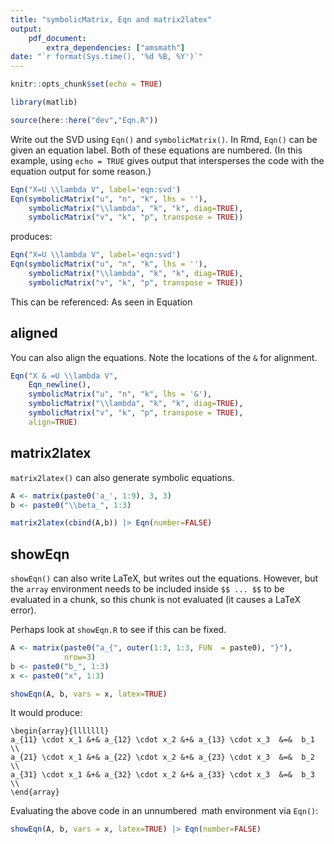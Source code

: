 ```yaml
---
title: "symbolicMatrix, Eqn and matrix2latex"
output: 
    pdf_document:
        extra_dependencies: ["amsmath"]
date: "`r format(Sys.time(), '%d %B, %Y')`"
---
```


```r
knitr::opts_chunk$set(echo = TRUE)
```

```r
library(matlib)

source(here::here("dev","Eqn.R"))
```



Write out the SVD using `Eqn()` and `symbolicMatrix()`. In Rmd, `Eqn()` can be given an equation label.
Both of these equations are numbered. (In this example, using `echo = TRUE` gives output that
intersperses the code with the equation output for some reason.)

```r
Eqn("X=U \\lambda V", label='eqn:svd')
Eqn(symbolicMatrix("u", "n", "k", lhs = ''),
    symbolicMatrix("\\lambda", "k", "k", diag=TRUE),
    symbolicMatrix("v", "k", "p", transpose = TRUE))
```

produces:

```r
Eqn("X=U \\lambda V", label='eqn:svd')
Eqn(symbolicMatrix("u", "n", "k", lhs = ''),
    symbolicMatrix("\\lambda", "k", "k", diag=TRUE),
    symbolicMatrix("v", "k", "p", transpose = TRUE))
```

This can be referenced:  As seen in Equation \ref{eqn:svd} \ldots

## aligned

You can also align the equations. Note the locations of the `&` for alignment.

```r
Eqn("X & =U \\lambda V",
    Eqn_newline(),
    symbolicMatrix("u", "n", "k", lhs = '&'),
    symbolicMatrix("\\lambda", "k", "k", diag=TRUE),
    symbolicMatrix("v", "k", "p", transpose = TRUE),
    align=TRUE)
```

## matrix2latex

`matrix2latex()` can also generate symbolic equations.

```r
A <- matrix(paste0('a_', 1:9), 3, 3)
b <- paste0("\\beta_", 1:3)
```

```r
matrix2latex(cbind(A,b)) |> Eqn(number=FALSE)
```

## showEqn

`showEqn()` can also write LaTeX, but writes out the equations.
However, but the `array` environment needs to be included
inside `$$ ... $$` to be evaluated in a chunk, so this chunk is not evaluated (it causes a LaTeX error).

Perhaps look at `showEqn.R` to see if this can be fixed.

```r
A <- matrix(paste0("a_{", outer(1:3, 1:3, FUN  = paste0), "}"), 
            nrow=3) 
b <- paste0("b_", 1:3)
x <- paste0("x", 1:3)
```

```r
showEqn(A, b, vars = x, latex=TRUE)
```

It would produce:

```
\begin{array}{lllllll}
a_{11} \cdot x_1 &+& a_{12} \cdot x_2 &+& a_{13} \cdot x_3  &=&  b_1 \\ 
a_{21} \cdot x_1 &+& a_{22} \cdot x_2 &+& a_{23} \cdot x_3  &=&  b_2 \\ 
a_{31} \cdot x_1 &+& a_{32} \cdot x_2 &+& a_{33} \cdot x_3  &=&  b_3 \\ 
\end{array}
```

Evaluating the above code in an unnumbered \LaTeX\ math environment via `Eqn()`:

```r
showEqn(A, b, vars = x, latex=TRUE) |> Eqn(number=FALSE)
```


